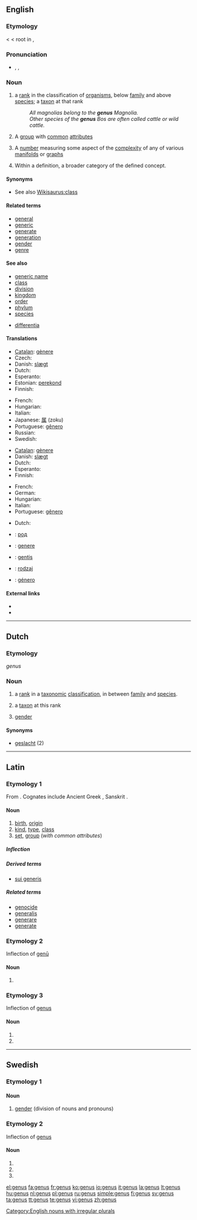 ==English==
{{wikipedia|dab=Genus (disambiguation)|mul=Genus}}

===Etymology===
< {{etyl|la}} {{term|genus|lang=la||birth, origin, a race, sort, kind}} < root {{term|gen}} in {{etyl|la}} {{term|gignere}}, {{OL.}} {{term|gegnere||to beget, produce}}

===Pronunciation===
* {{a|UK}} {{enPR|jēn'əs}}, {{IPA|/ˈdʒiːnəs/}}, {{SAMPA|/"dZi:n@s/}}

===Noun===
{{en-noun|gen|era}}

# {{context|biology|taxonomy}} a [[rank]] in the classification of [[organism]]s, below [[family]] and above [[species]]; a [[taxon]] at that rank
#: ''All magnolias belong to the '''genus''' Magnolia.''
#: ''Other species of the '''genus''' Bos are often called cattle or wild cattle.'' 
# A [[group]] with [[common]] [[attribute]]s
# {{topology}} A [[number]] measuring some aspect of the [[complexity]] of any of various [[manifold]]s or [[graph]]s
# {{semantics}} Within a definition, a broader category of the defined concept.

====Synonyms====
* See also [[Wikisaurus:class]]

====Related terms====
* [[general]]
* [[generic]]
* [[generate]]
* [[generation]]
* [[gender]]
* [[genre]]

====See also====
* [[generic name]]
* [[class]]
* [[division]]
* [[kingdom]]
* [[order]]
* [[phylum]]
* [[species]]
* {{sense|semantics}} [[differentia]]

====Translations====
{{trans-top|rank in a taxonomic classification between family and species}}
* [[Catalan]]: [[gènere]] {{m}}
* Czech: {{t+|cs|rod|m}}
* Danish: [[slægt]] {{c}}
* Dutch: {{t+|nl|geslacht|n}}
* Esperanto: {{t+|eo|genro|xs=Esperanto}}
* Estonian: [[perekond]]
* Finnish: {{t+|fi|suku}}
{{trans-mid}}
* French: {{t+|fr|genre|m}}
* Hungarian: {{t+|hu|nemzetség}}
* Italian: {{t+|it|genere|m}}
* Japanese: [[属]] (zoku)
* Portuguese: [[gênero]] {{m}}
* Russian: {{t+|ru|род|m|tr=rod|sc=Cyrl}}
* Swedish: {{t+|sv|släkte}}
{{trans-bottom}}

{{trans-top|taxon at this rank}}
* [[Catalan]]: [[gènere]]
* Danish: [[slægt]] {{c}}
* Dutch: {{t+|nl|geslacht|n}}
* Esperanto: {{t+|eo|genro|xs=Esperanto}}
* Finnish: {{t+|fi|suku}}
{{trans-mid}}
* French: {{t+|fr|genre|m}}
* German: {{t+|de|Gattung|f}}
* Hungarian: {{t+|hu|nemzetség}}
* Italian: {{t+|it|genere|m}}
* Portuguese: [[gênero]] {{m}}
{{trans-bottom}}

{{trans-top|group with common attributes}}
* Dutch: {{t+|nl|soort|f}}
{{trans-mid}}
{{trans-bottom}}

{{checktrans-top}}
* {{ttbc|Bulgarian}}: [[род]] {{m}}
* {{ttbc|Interlingua}}: [[genere]]
* {{ttbc|Lithuanian}}: [[gentis]] {{f}}
* {{ttbc|Polish}}: [[rodzaj]] {{m}}
* {{ttbc|Spanish}}: [[género]] {{m}}
{{trans-bottom}}

====External links====
* {{R:Webster 1913}}
* {{R:Century 1911}}

[[Category:English nouns with irregular plurals]]

----

==Dutch==

===Etymology===
{{etyl|la}} ''genus''

===Noun===
{{nl-noun|g=n|genera|-}}

# {{botany}} a [[rank]] in a [[taxonomic]] [[classification]], in between [[family]] and [[species]].
# {{botany}} a [[taxon]] at this rank
# {{linguistics}} [[gender]]

====Synonyms====
* [[geslacht]] (2)

----

==Latin==

===Etymology 1===
From {{proto|Indo-European|ǵénh₁os|race|lang=la}}. Cognates include Ancient Greek {{term|sc=polytonic|γένος|tr=genos||race, stock, kin, kind|lang=grc}}, Sanskrit {{term|sc=Deva|जनस्|tr=jánas||race, class of beings||lang=sa}}.

====Noun====
{{la-noun|genus|generis|generis|n|third}}

# [[birth]], [[origin]]
# [[kind]], [[type]], [[class]]
# [[set]], [[group]] (''with common attributes'')

=====Inflection=====
{{la-decl-3rd-N|genus|genus|gener}}

=====Derived terms=====
* [[sui generis]]

=====Related terms=====
* [[genocide]]
* [[generalis]]
* [[generare]]
* [[generate]]
===Etymology 2===
Inflection of [[genu|genū]]
====Noun====
{{la-noun-form|genūs}}

# {{inflection of|genu|genū|gen|s|lang=la}}
===Etymology 3===
Inflection of [[genus#Latin|genus]]
====Noun====
{{la-noun-form|genus}}

# {{inflection of|genus|genus|acc|s|lang=la}}
# {{inflection of|genus|genus|voc|s|lang=la}}

----

==Swedish==
===Etymology 1===
====Noun====
{{infl|sv|noun|g=n}}
{{sv-noun-n-zero|genitive=}}

# {{context|lang=sv|grammar}} [[gender]] (division of nouns and pronouns)
===Etymology 2===
Inflection of [[genus#Swedish|genus]]
====Noun====
{{infl|sv|noun form}}

# {{inflection of|genus|genus|indefinite|gen|s|lang=sv}}
# {{plural of|genus#Swedish|genus|nodot=1|nocap=1|lang=sv}}
# {{inflection of|genus|genus|indefinite|gen|p|lang=sv}}

[[el:genus]]
[[fa:genus]]
[[fr:genus]]
[[ko:genus]]
[[io:genus]]
[[it:genus]]
[[la:genus]]
[[lt:genus]]
[[hu:genus]]
[[nl:genus]]
[[pl:genus]]
[[ru:genus]]
[[simple:genus]]
[[fi:genus]]
[[sv:genus]]
[[ta:genus]]
[[tt:genus]]
[[te:genus]]
[[vi:genus]]
[[zh:genus]]